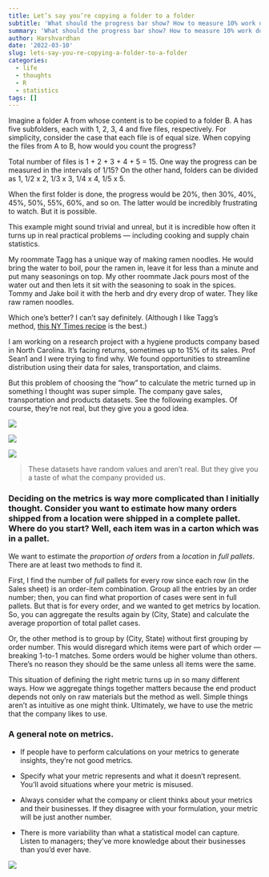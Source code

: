 ```yaml
---
title: Let’s say you’re copying a folder to a folder
subtitle: 'What should the progress bar show? How to measure 10% work done?'
summary: 'What should the progress bar show? How to measure 10% work done?'
author: Harshvardhan
date: '2022-03-10'
slug: lets-say-you-re-copying-a-folder-to-a-folder
categories:
  - life
  - thoughts
  - R
  - statistics
tags: []
---
```


Imagine a folder A from whose content is to be copied to a folder B. A has five subfolders, each with 1, 2, 3, 4 and five files, respectively. For simplicity, consider the case that each file is of equal size. When copying the files from A to B, how would you count the progress?

Total number of files is 1 + 2 + 3 + 4 + 5 = 15. One way the progress can be measured in the intervals of 1/15? On the other hand, folders can be divided as 1, 1/2 x 2, 1/3 x 3, 1/4 x 4, 1/5 x 5.

When the first folder is done, the progress would be 20%, then 30%, 40%, 45%, 50%, 55%, 60%, and so on. The latter would be incredibly frustrating to watch. But it is possible.

This example might sound trivial and unreal, but it is incredible how often it turns up in real practical problems --- including cooking and supply chain statistics.

My roommate Tagg has a unique way of making ramen noodles. He would bring the water to boil, pour the ramen in, leave it for less than a minute and put many seasonings on top. My other roommate Jack pours most of the water out and then lets it sit with the seasoning to soak in the spices. Tommy and Jake boil it with the herb and dry every drop of water. They like raw ramen noodles.

Which one's better? I can't say definitely. (Although I like Tagg's method, [this NY Times recipe](https://cooking.nytimes.com/recipes/1016583-perfect-instant-ramen) is the best.)

I am working on a research project with a hygiene products company based in North Carolina. It's facing returns, sometimes up to 15% of its sales. Prof Sean1 and I were trying to find why. We found opportunities to streamline distribution using their data for sales, transportation, and claims.

But this problem of choosing the "how" to calculate the metric turned up in something I thought was super simple. The company gave sales, transportation and products datasets. See the following examples. Of course, they're not real, but they give you a good idea.

![](images/Screen%20Shot%202022-03-10%20at%203.39.36%20PM.png)

![](images/Screen%20Shot%202022-03-10%20at%203.40.30%20PM.png)

![](images/Screen%20Shot%202022-03-10%20at%203.41.01%20PM.png)

> These datasets have random values and aren't real. But they give you a taste of what the company provided us.

### Deciding on the metrics is way more complicated than I initially thought. Consider you want to estimate how many orders shipped from a location were shipped in a complete pallet. Where do you start? Well, each item was in a carton which was in a pallet.

We want to estimate the *proportion of orders* from a *location* in *full pallets*. There are at least two methods to find it.

First, I find the number of *full* pallets for every row since each row (in the Sales sheet) is an order-item combination. Group all the entries by an order number; then, you can find what proportion of cases were sent in full pallets. But that is for every order, and we wanted to get metrics by location. So, you can aggregate the results again by (City, State) and calculate the average proportion of total pallet cases.

Or, the other method is to group by (City, State) without first grouping by order number. This would disregard which items were part of which order --- breaking 1-to-1 matches. Some orders would be higher volume than others. There's no reason they should be the same unless all items were the same.

This situation of defining the right metric turns up in so many different ways. How we aggregate things together matters because the end product depends not only on raw materials but the method as well. Simple things aren't as intuitive as one might think. Ultimately, we have to use the metric that the company likes to use.

### **A general note on metrics.**

-   If people have to perform calculations on your metrics to generate insights, they're not good metrics.

-   Specify what your metric represents and what it doesn't represent. You'll avoid situations where your metric is misused.

-   Always consider what the company or client thinks about your metrics and their businesses. If they disagree with your formulation, your metric will be just another number.

-   There is more variability than what a statistical model can capture. Listen to managers; they've more knowledge about their businesses than you'd ever have.

[![](https://imgs.xkcd.com/comics/standards.png)](https://xkcd.com/927/)
